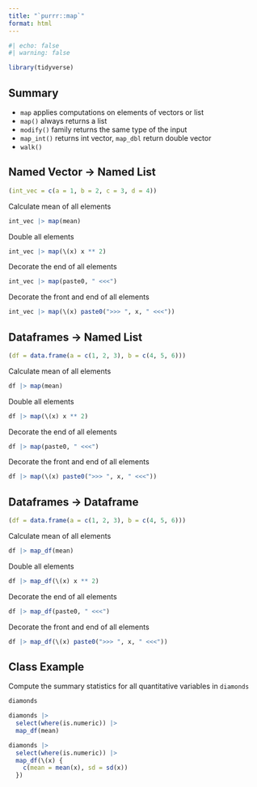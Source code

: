 ```yaml
---
title: "`purrr::map`"
format: html
---
```


```r
#| echo: false
#| warning: false

library(tidyverse)
```

## Summary

- `map` applies computations on elements of vectors or list
- `map()` always returns a list
- `modify()` family returns the same type of the input
- `map_int()` returns int vector, `map_dbl` return double vector
- `walk()`


## Named Vector -> Named List

```r
(int_vec = c(a = 1, b = 2, c = 3, d = 4))
```
Calculate mean of all elements
```r
int_vec |> map(mean)
```

Double all elements
```r
int_vec |> map(\(x) x ** 2)
```
Decorate the end of all elements
```r
int_vec |> map(paste0, " <<<")
```

Decorate the front and end of all elements
```r
int_vec |> map(\(x) paste0(">>> ", x, " <<<"))
```



## Dataframes -> Named List

```r
(df = data.frame(a = c(1, 2, 3), b = c(4, 5, 6)))
```

Calculate mean of all elements
```r
df |> map(mean)
```

Double all elements
```r
df |> map(\(x) x ** 2)
```
Decorate the end of all elements
```r
df |> map(paste0, " <<<")
```

Decorate the front and end of all elements
```r
df |> map(\(x) paste0(">>> ", x, " <<<"))
```



## Dataframes -> Dataframe

```r
(df = data.frame(a = c(1, 2, 3), b = c(4, 5, 6)))
```

Calculate mean of all elements
```r
df |> map_df(mean)
```

Double all elements
```r
df |> map_df(\(x) x ** 2)
```
Decorate the end of all elements
```r
df |> map_df(paste0, " <<<")
```

Decorate the front and end of all elements
```r
df |> map_df(\(x) paste0(">>> ", x, " <<<"))
```

## Class Example

Compute the summary statistics for all quantitative variables in `diamonds`

```r
diamonds
```


```r
diamonds |> 
  select(where(is.numeric)) |> 
  map_df(mean)
```

```r
diamonds |> 
  select(where(is.numeric)) |> 
  map_df(\(x) {
    c(mean = mean(x), sd = sd(x))
  })
```




